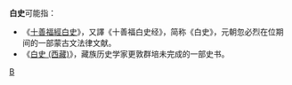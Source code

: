 '''白史'''可能指：
*《[[十善福經白史|十善福經白史]]》，又譯《十善福白史经》，简称《白史》，元朝忽必烈在位期间的一部蒙古文法律文献。
*《[[白史_(西藏)|白史 (西藏)]]》，藏族历史学家更敦群培未完成的一部史书。

{{消歧义}}
[[Category:二字消歧義|B]]